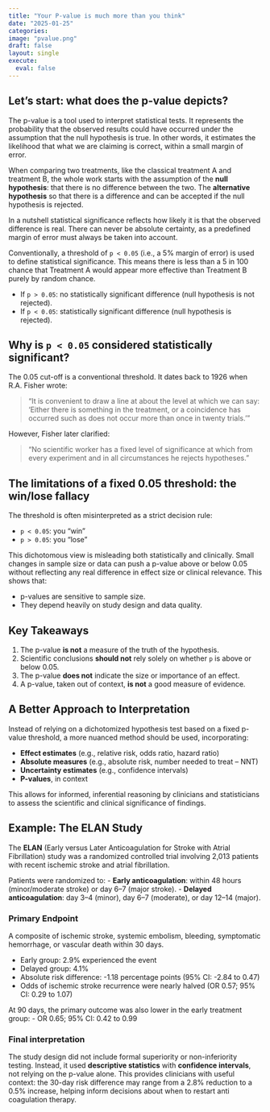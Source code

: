 ```yaml
---
title: "Your P-value is much more than you think"
date: "2025-01-25"
categories:
image: "pvalue.png"
draft: false
layout: single
execute: 
  eval: false
---
```


## Let's start: what does the p-value depicts?

The p-value is a tool used to interpret statistical tests. It represents the probability that the observed results could have occurred under the assumption that the null hypothesis is true. In other words, it estimates the likelihood that what we are claiming is correct, within a small margin of error.

When comparing two treatments, like the classical treatment A and treatment B, the whole work starts with the assumption of the **null hypothesis**: that there is no difference between the two. The **alternative hypothesis** so that there is a difference and can be accepted if the null hypothesis is rejected.

In a nutshell statistical significance reflects how likely it is that the observed difference is real. There can never be absolute certainty, as a predefined margin of error must always be taken into account.

Conventionally, a threshold of `p < 0.05` (i.e., a 5% margin of error) is used to define statistical significance. This means there is less than a 5 in 100 chance that Treatment A would appear more effective than Treatment B purely by random chance.

- If `p > 0.05`: no statistically significant difference (null hypothesis is not rejected).
- If `p < 0.05`: statistically significant difference (null hypothesis is rejected).

## Why is `p < 0.05` considered statistically significant?

The 0.05 cut-off is a conventional threshold. It dates back to 1926 when R.A. Fisher wrote:

> "It is convenient to draw a line at about the level at which we can say: 'Either there is something in the treatment, or a coincidence has occurred such as does not occur more than once in twenty trials.'"

However, Fisher later clarified:

> "No scientific worker has a fixed level of significance at which from every experiment and in all circumstances he rejects hypotheses."

## The limitations of a fixed 0.05 threshold: the win/lose fallacy

The threshold is often misinterpreted as a strict decision rule:

- `p < 0.05`: you "win"
- `p > 0.05`: you "lose"

This dichotomous view is misleading both statistically and clinically. Small changes in sample size or data can push a p-value above or below 0.05 without reflecting any real difference in effect size or clinical relevance. This shows that:

- p-values are sensitive to sample size.
- They depend heavily on study design and data quality.

## Key Takeaways

1. The p-value **is not** a measure of the truth of the hypothesis.
2. Scientific conclusions **should not** rely solely on whether `p` is above or below 0.05.
3. The p-value **does not** indicate the size or importance of an effect.
4. A p-value, taken out of context, **is not** a good measure of evidence.

## A Better Approach to Interpretation

Instead of relying on a dichotomized hypothesis test based on a fixed p-value threshold, a more nuanced method should be used, incorporating:

- **Effect estimates** (e.g., relative risk, odds ratio, hazard ratio)
- **Absolute measures** (e.g., absolute risk, number needed to treat – NNT)
- **Uncertainty estimates** (e.g., confidence intervals)
- **P-values**, in context

This allows for informed, inferential reasoning by clinicians and statisticians to assess the scientific and clinical significance of findings.

## Example: The ELAN Study

The **ELAN** (Early versus Later Anticoagulation for Stroke with Atrial Fibrillation) study was a randomized controlled trial involving 2,013 patients with recent ischemic stroke and atrial fibrillation.

Patients were randomized to:
- **Early anticoagulation**: within 48 hours (minor/moderate stroke) or day 6–7 (major stroke).
- **Delayed anticoagulation**: day 3–4 (minor), day 6–7 (moderate), or day 12–14 (major).

### Primary Endpoint

A composite of ischemic stroke, systemic embolism, bleeding, symptomatic hemorrhage, or vascular death within 30 days.

- Early group: 2.9% experienced the event
- Delayed group: 4.1%
- Absolute risk difference: -1.18 percentage points (95% CI: -2.84 to 0.47)
- Odds of ischemic stroke recurrence were nearly halved (OR 0.57; 95% CI: 0.29 to 1.07)

At 90 days, the primary outcome was also lower in the early treatment group:
- OR 0.65; 95% CI: 0.42 to 0.99

### Final interpretation

The study design did not include formal superiority or non-inferiority testing. Instead, it used **descriptive statistics** with **confidence intervals**, not relying on the p-value alone. This provides clinicians with useful context: the 30-day risk difference may range from a 2.8% reduction to a 0.5% increase, helping inform decisions about when to restart anti coagulation therapy.



